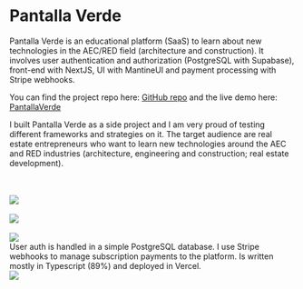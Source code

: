 
# Pantalla Verde

Pantalla Verde is an educational platform (SaaS) to learn about new technologies in the AEC/RED field (architecture and construction).
It involves user authentication and authorization (PostgreSQL with Supabase), front-end with NextJS, UI with MantineUI and payment processing with Stripe webhooks.

You can find the project repo here: [GitHub repo](https://github.com/andriusmv/pantallaverde) and the live demo here: [PantallaVerde](https://pantallaverde.vercel.app/)

I built Pantalla Verde as a side project and I am very proud of testing different frameworks and strategies on it. The target audience are real estate entrepreneurs who want to learn new technologies around the AEC and RED industries (architecture, engineering and construction; real estate development).


<br />
<br />
<Image src="/pantallaverdepage1.png" width={800} height={485} />
<br />
<br />
<Image src="/pantallaverdepage2.png" width={800} height={485} />
<br />
<br />
<Image src="/pantallaverdepage3.png" width={800} height={485} />
<br />
User auth is handled in a simple PostgreSQL database. I use Stripe webhooks to manage subscription payments to the platform. Is written mostly in Typescript (89%) and deployed in Vercel.
<br />
<Image src="/pantallaverdetriad.png" width={1215} height={850} />